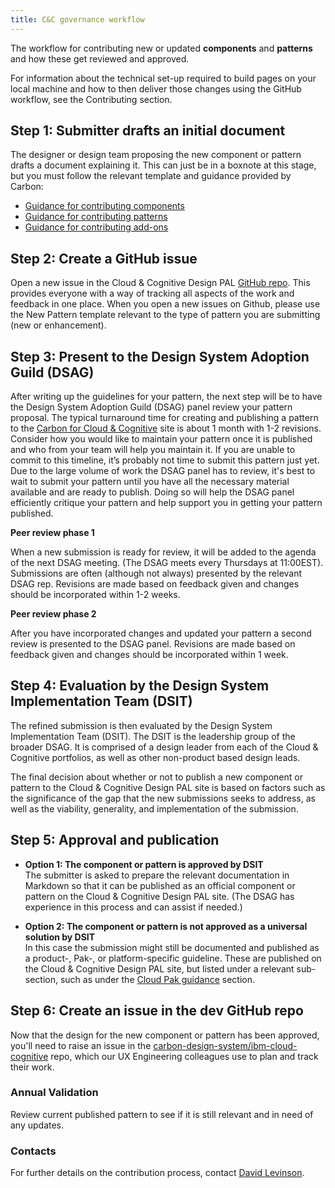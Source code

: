 ```yaml
---
title: C&C governance workflow
---
```


<PageDescription>

The workflow for contributing new or updated <strong>components</strong> and <strong>patterns</strong> 
and how these get reviewed and approved.

</PageDescription>

<InlineNotification kind="info">

For information about the technical set-up required to build pages on your local machine and how to then 
deliver those changes using the GitHub workflow, see the <Link to="/overview/contributing/overview">Contributing</Link> section.

</InlineNotification>


## Step 1: Submitter drafts an initial document
The designer or design team proposing the new component or pattern drafts a document explaining it. This can just 
be in a boxnote at this stage, but you must follow the relevant template and guidance provided by Carbon: 
- [Guidance for contributing components](https://www.carbondesignsystem.com/how-to-contribute/component)
- [Guidance for contributing patterns](https://www.carbondesignsystem.com/how-to-contribute/pattern)
- [Guidance for contributing add-ons](https://www.carbondesignsystem.com/how-to-contribute/add-ons)


## Step 2: Create a GitHub issue
Open a new issue in the Cloud &amp; Cognitive Design PAL [GitHub repo](https://github.ibm.com/CDAI-design/pal).
This provides everyone with a way of tracking all aspects of the work and feedback in one place. When you open a new issues on Github, please use the New Pattern template relevant to the type of pattern you are submitting (new or enhancement). 


## Step 3: Present to the Design System Adoption Guild (DSAG)
After writing up the guidelines for your pattern, the next step will be to have the Design System Adoption Guild (DSAG) panel 
review your pattern proposal. The typical turnaround time for creating and publishing a pattern to the [Carbon for Cloud &amp; Cognitive](https://pages.github.ibm.com/cdai-design/pal/) site is about 1 month with 1-2 revisions. Consider how you would like to maintain your pattern once it is published and who from your team will help you maintain it. If you are unable to commit to this timeline, it’s probably not time to submit this pattern just yet. Due to the large volume of work the DSAG panel has to review, it's best to wait to submit your pattern until you have all the necessary material available and are ready to publish. Doing so will help the DSAG panel efficiently critique your pattern and help support you in getting your pattern published.



**Peer review phase 1**

When a new submission is ready for review, it will be added to the agenda of the next DSAG meeting. (The DSAG meets every Thursdays at 11:00EST). Submissions are often (although not always) presented by the relevant DSAG rep. Revisions are made based on feedback given and changes should be incorporated within 1-2 weeks. 

**Peer review phase 2**

After you have incorporated changes and updated your pattern a second review is presented to the DSAG panel. Revisions are made based on feedback given and changes should be incorporated within 1 week.


## Step 4: Evaluation by the Design System Implementation Team (DSIT)
The refined submission is then evaluated by the Design System Implementation Team (DSIT).
The DSIT is the leadership group of the broader DSAG. It is comprised of a design leader from each of the Cloud &amp; Cognitive portfolios, as well as other non-product based design leads.

The final decision about whether or not to publish a new component or pattern to the Cloud &amp; Cognitive Design PAL site is based on factors such as the significance of the gap that the new submissions seeks to address, as well as the viability, generality, and implementation of the submission.


## Step 5: Approval and publication

- **Option 1: The component or pattern is approved by DSIT**  
The submitter is asked to prepare the relevant documentation in Markdown so that it can be published 
as an official component or pattern on the Cloud &amp; Cognitive Design PAL site. (The DSAG has experience in this 
process and can assist if needed.)

- **Option 2: The component or pattern is not approved as a universal solution by DSIT**  
In this case the submission might still be documented and published as a product-, Pak-, or platform-specific 
guideline. These are published on the Cloud &amp; Cognitive Design PAL site, but listed under a relevant 
sub-section, such as under the [Cloud Pak guidance](../cloud-paks/navigation/usage) section.


## Step 6: Create an issue in the dev GitHub repo
Now that the design for the new component or pattern has been approved, you'll need to raise an issue 
in the [carbon-design-system/ibm-cloud-cognitive](https://github.com/carbon-design-system/ibm-cloud-cognitive/issues) repo, 
which our UX Engineering colleagues use to plan and track their work. 


### Annual Validation
Review current published pattern to see if it is still relevant and in need of any updates.

### Contacts
For further details on the contribution process, contact [David Levinson](https://ibm-casdesign.slack.com/archives/D232A13N3).
